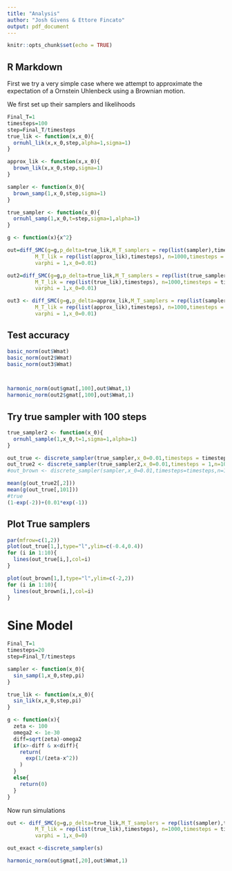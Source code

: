 ```yaml
---
title: "Analysis"
author: "Josh Givens & Ettore Fincato"
output: pdf_document
---
```


```r
knitr::opts_chunk$set(echo = TRUE)
```

## R Markdown
First we try a very simple case where we attempt to approximate the expectation of a Ornstein Uhlenbeck using a Brownian motion.

We first set up their samplers and likelihoods
```r
Final_T=1
timesteps=100
step=Final_T/timesteps
true_lik <- function(x,x_0){
  ornuhl_lik(x,x_0,step,alpha=1,sigma=1)
}

approx_lik <- function(x,x_0){
  brown_lik(x,x_0,step,sigma=1)
}

sampler <- function(x_0){
  brown_samp(1,x_0,step,sigma=1)
}

true_sampler <- function(x_0){
  ornuhl_samp(1,x_0,t=step,sigma=1,alpha=1)
}

g <- function(x){x^2}
```

```r
out=diff_SMC(g=g,p_delta=true_lik,M_T_samplers = rep(list(sampler),timesteps),
         M_T_lik = rep(list(approx_lik),timesteps), n=1000,timesteps = timesteps,
         varphi = 1,x_0=0.01)

out2=diff_SMC(g=g,p_delta=true_lik,M_T_samplers = rep(list(true_sampler),timesteps),
         M_T_lik = rep(list(true_lik),timesteps), n=1000,timesteps = timesteps,
         varphi = 1,x_0=0.01)

out3 <- diff_SMC(g=g,p_delta=approx_lik,M_T_samplers = rep(list(sampler),timesteps),
         M_T_lik = rep(list(approx_lik),timesteps), n=1000,timesteps = timesteps,
         varphi = 1,x_0=0.01)
```

## Test accuracy

```r
basic_norm(out$Wmat)
basic_norm(out2$Wmat)
basic_norm(out3$Wmat)



harmonic_norm(out$gmat[,100],out$Wmat,1)
harmonic_norm(out2$gmat[,100],out$Wmat,1)
```
## Try true sampler with 100 steps
```r
true_sampler2 <- function(x_0){
  ornuhl_sample(1,x_0,t=1,sigma=1,alpha=1)
}

out_true <- discrete_sampler(true_sampler,x_0=0.01,timesteps = timesteps,n=1000)
out_true2 <- discrete_sampler(true_sampler2,x_0=0.01,timesteps = 1,n=1000)
#out_brown <- discrete_sampler(sampler,x_0=0.01,timesteps=timesteps,n=1000)

mean(g(out_true2[,2]))
mean(g(out_true[,101]))
#true
(1-exp(-2))+(0.01*exp(-1))
```
## Plot True samplers
```r
par(mfrow=c(1,2))
plot(out_true[1,],type="l",ylim=c(-0.4,0.4))
for (i in 1:10){
  lines(out_true[i,],col=i)
}

plot(out_brown[1,],type="l",ylim=c(-2,2))
for (i in 1:10){
  lines(out_brown[i,],col=i)
}
```
# Sine Model
```r
Final_T=1
timesteps=20
step=Final_T/timesteps

sampler <- function(x_0){
  sin_samp(1,x_0,step,pi)
}

true_lik <- function(x,x_0){
  sin_lik(x,x_0,step,pi)
}

g <- function(x){
  zeta <- 100
  omega2 <- 1e-30
  diff=sqrt(zeta)-omega2
  if(x>-diff & x<diff){
    return(
      exp(1/(zeta-x^2))
    )
  }
  else{
    return(0)
  }
}

```

Now run simulations
```r
out <- diff_SMC(g=g,p_delta=true_lik,M_T_samplers = rep(list(sampler),timesteps),
         M_T_lik = rep(list(true_lik),timesteps), n=1000,timesteps = timesteps,
         varphi = 1,x_0=0)

out_exact <-discrete_sampler(s)

harmonic_norm(out$gmat[,20],out$Wmat,1)
```


